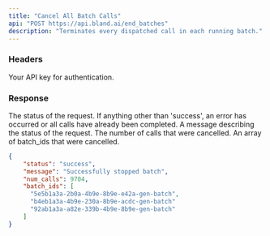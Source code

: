 ```yaml
---
title: "Cancel All Batch Calls"
api: "POST https://api.bland.ai/end_batches"
description: "Terminates every dispatched call in each running batch."
---
```


### Headers

<ParamField header="authorization" type="string" required>
  Your API key for authentication.
</ParamField>

### Response

<ResponseField name="status" type="string">
  The status of the request. If anything other than 'success', an error has occurred or all calls have already been
  completed.
</ResponseField>

<ResponseField name="message" type="string">
  A message describing the status of the request.
</ResponseField>

<ResponseField name="num_calls" type="number">
  The number of calls that were cancelled.
</ResponseField>

<ResponseField name="batch_ids" type="array">
  An array of batch_ids that were cancelled.
</ResponseField>

<ResponseExample>

```json Response
{
    "status": "success",
    "message": "Successfully stopped batch",
    "num_calls": 9704,
    "batch_ids": [
      "5e5b1a3a-2b0a-4b9e-8b9e-e42a-gen-batch",
      "b4eb1a3a-4b9e-230a-8b9e-acdc-gen-batch"
      "92ab1a3a-a82e-339b-4b9e-8b9e-gen-batch"
    ]
}
```

</ResponseExample>
